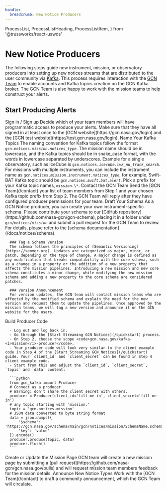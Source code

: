 ```yaml
---
handle:
  breadcrumb: New Notice Producers
---
```


  ProcessList,
  ProcessListHeading,
  ProcessListItem,
} from '@trussworks/react-uswds'

# New Notice Producers

The following steps guide new instrument, mission, or observatory producers
into setting up new notices streams that are distributed to the user community
via [Kafka](/docs/faq#what-is-kafka). This process requires interaction
with the [GCN Team](https://heasarc.gsfc.nasa.gov/cgi-bin/Feedback?selected=kafkagcn)
to enable accounts and Kafka topics creation on the GCN Kafka broker. The GCN Team is
also happy to work with the mission teams to help construct your alerts.

## Start Producing Alerts

<ProcessList>
   <ProcessListItem>
     <ProcessListHeading type="h3">
       Sign in / Sign up
     </ProcessListHeading>
     Decide which of your team members will have programmatic access to produce your alerts.
     Make sure that they have all signed in at least once to the [GCN website](https://gcn.nasa.gov/login)
     and the [GCN test website](https://test.gcn.nasa.gov/login).
   </ProcessListItem>
   <ProcessListItem>
      <ProcessListHeading type="h3">
         Name Your Kafka Topics
      </ProcessListHeading>
      The naming convention for Kafka topics follow the format <code>gcn.notices.<i>mission</i>.<i>notices_type</i></code>. The mission name should be in lowercase, and the Kafka topics should be in snake_case format, with the words in lowercase separated by underscores. Example for a single observatory, such as IceCube is <code>gcn.notices.<i>icecube</i>.<i>lvk_nu_track_search</i></code>. For missions with multiple instruments, you can include the instrument name as <code>gcn.notices.<i>mission</i>.<i>instrument</i>.<i>notices_type</i></code>, for example, Swift-BAT Kafka topic should be <code>gcn.notices.<i>swift</i>.<i>bat</i>.<i>alert</i></code>.
      Pick a prefix for your Kafka topic names, <code><i>mission</i>.\*</code>.
   </ProcessListItem>
   <ProcessListItem>
      <ProcessListHeading type="h3">
         Contact the GCN Team
      </ProcessListHeading>
      Send the [GCN Team](/contact)
   your list of team members from Step 1 and your chosen Kafka topic prefix from Step 2.
      The GCN Team will reply after they have configured producer permissions for your team.
   </ProcessListItem>
   <ProcessListItem>
      <ProcessListHeading type="h3">
         Draft Your Schema
      </ProcessListHeading>
      As a GCN Notice producer, you can create your own instrument-specific schema. Please contribute your schema to our [GitHub repository](https://github.com/nasa-gcn/gcn-schema), placing it in a folder under <code>gcn/notices/<i>mission</i></code> and submit a pull request for the GCN Team to review. For details, please refer to the [schema documentation](/docs/notices/schema).

      ### Tag a Schema Version
      The schema follows the principles of [Semantic Versioning](https://semver.org). Updates are categorized as major, minor, or patch, depending on the type of change. A major change is defined as any modification that breaks compatibility with the core schema, such as a change in a property or the addition of a new property that affects the mission pipelines. Introducing a new mission and new core schema constitutes a minor change, while modifying the new mission schema and adding a new property to the core schema are considered patches.

      ### Version Announcement
      For version updates, the GCN team will contact mission teams who are affected by the modified schema and explain the need for the new version and request them to update the pipelines. Once approved by the mission teams, we will tag a new version and announce it on the GCN website for the users.

   </ProcessListItem>
   <ProcessListItem>
      <ProcessListHeading type="h3">
         Build Producer Code
      </ProcessListHeading>

      - Log out and log back in.
      - Go through the [Start Streaming GCN Notices](/quickstart) process.
      - On Step 2, choose the scope <code>gcn.nasa.gov/kafka-<i>mission</i>-producer</code>.
      - Your producer code will look very similar to the client example code in Step 4 of the [Start Streaming GCN Notices](/quickstart) guide. Your `client_id` and `client_secret` can be found in Step 4 client example code.
      - Start from this and adjust the `client_id`, `client_secret`, `topic` and `data` content:

      ```python
      from gcn_kafka import Producer
      # Connect as a producer.
      # Warning: don't share the client secret with others.
      producer = Producer(client_id='fill me in', client_secret='fill me in')
      # any topic starting with 'mission.'
      topic = 'gcn.notices.mission'
      # JSON data converted to byte string format
      data = json.dumps({
          '$schema': 'https://gcn.nasa.gov/schema/main/gcn/notices/mission/SchemaName.schema.json',
          'key': 'value'
      }).encode()
      producer.produce(topic, data)
      producer.flush()
      ```

   </ProcessListItem>
   <ProcessListItem>
      <ProcessListHeading type="h3">
         Create or Update the Mission Page
      </ProcessListHeading>
      GCN team will create a new mission page by submitting a [pull request](https://github.com/nasa-gcn/gcn.nasa.gov/pulls) and will request mission team members feedback for the mission details.
  </ProcessListItem>

   <ProcessListItem>
      <ProcessListHeading type="h3">
         Announce New Notice Types
      </ProcessListHeading>
      Work with the
      [GCN Team](/contact)
      to draft a community announcement, which the GCN Team will circulate.
   </ProcessListItem>
</ProcessList>
